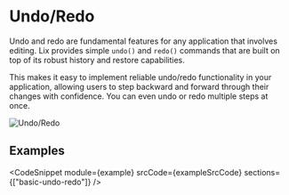 
# Undo/Redo

Undo and redo are fundamental features for any application that involves editing. Lix provides simple `undo()` and `redo()` commands that are built on top of its robust history and restore capabilities.

This makes it easy to implement reliable undo/redo functionality in your application, allowing users to step backward and forward through their changes with confidence. You can even undo or redo multiple steps at once.

![Undo/Redo](/undo-redo.svg)

## Examples

<CodeSnippet
  module={example}
  srcCode={exampleSrcCode}
  sections={["basic-undo-redo"]}
/>
